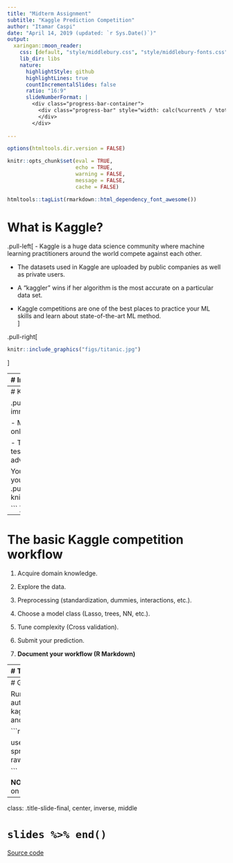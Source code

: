```yaml
---
title: "Midterm Assignment"
subtitle: "Kaggle Prediction Competition"
author: "Itamar Caspi"
date: "April 14, 2019 (updated: `r Sys.Date()`)"
output:
  xaringan::moon_reader:
    css: [default, "style/middlebury.css", "style/middlebury-fonts.css"]
    lib_dir: libs
    nature:
      highlightStyle: github
      highlightLines: true
      countIncrementalSlides: false
      ratio: "16:9"
      slideNumberFormat: |
        <div class="progress-bar-container">
          <div class="progress-bar" style="width: calc(%current% / %total% * 100%);">
          </div>
        </div>
      
---
```


```r
options(htmltools.dir.version = FALSE)

knitr::opts_chunk$set(eval = TRUE,
                      echo = TRUE,
                      warning = FALSE,
                      message = FALSE,
                      cache = FALSE)

htmltools::tagList(rmarkdown::html_dependency_font_awesome())
```

# What is Kaggle?

.pull-left[
- Kaggle is a huge data science community where machine learning practitioners around the world compete against each other.  

- The datasets used in Kaggle are uploaded by public companies as well as private users.  

- A "kaggler" wins if her algorithm is the most accurate on a particular data set.  

- Kaggle competitions are one of the best places to practice your ML skills and learn about state-of-the-art ML method.  
]

.pull-right[


```r

knitr::include_graphics("figs/titanic.jpg")


```
]

---
# Introduce yourself to Kaggle

.pull-left[
1. Visit [www.kaggle.com](www.kaggle.com) and sing-up.  

2. Go to the ml4econ course competition webpage: [https://www.kaggle.com/c/55750-machine-learning-for-economists-huji-2019/data](https://www.kaggle.com/c/55750-machine-learning-for-economists-huji-2019/data).  

3. Review competition details: objectives, deadline, data, evaluation, submission rules, etc. 
]
.pull-right[
```r

knitr::include_graphics("figs/ml4econ-kaggle.png")

```
]


---
# Kaggle competition data structure

.pull-left[
- MSE for the public test immediately available at submission.  

- MSE for the private test available only once the competition closes.  

- The split between public and private test sets is arbitrary and unknown in advance.  


Your final ranking is based on how well you perform on the *private* test set.
]
.pull-right[
```r

knitr::include_graphics("figs/mse.png")

```
]


---
# The basic Kaggle competition workflow

1. Acquire domain knowledge.  

2. Explore the data.  

3. Preprocessing (standardization, dummies, interactions, etc.).  
4. Choose a model class (Lasso, trees, NN, etc.).  

5. Tune complexity (Cross validation).  

6. Submit your prediction.  

7. __Document your workflow (R Markdown)__


---
# Tracking your performance

.pull-left[
- Use the public lead-board to track your performance. 

- Your ranking ("scores" column) is based on your MSE on the public test set.

- Once the competition is closed, the final ranking will be based on the MSE on the private test set.

- Your can submit multiple predictions but be careful not to overfit the public test set!
]
.pull-right[
```r

knitr::include_graphics("figs/tracking.png")

```
]


---
# Getting started

Running the following code chunk will automatically download the data you need for our kaggle competition and create a new R project and open it in a new RStudio session:

```r

# install.packages("usethis")
library(usethis)

use_course("https://github.com/ml4econ/course-spring2019/blob/master/kaggle/kaggle.zip?raw=true")


```

__NOTE:__ By default, the new project will be created on your desktop.
---
class: .title-slide-final, center, inverse, middle

# `slides %>% end()`

[<i class="fa fa-github"></i> Source code](https://raw.githack.com/ml4econ/notes-spring2019/master/a-kaggle/a-kaggle.html)  





